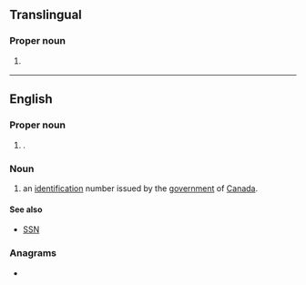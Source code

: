 {{also|Appendix:Variations of "sin"}}
==Translingual==

===Proper noun===
{{head|mul|proper noun}}

# {{label|mul|sports}} {{abbreviation of|mul|Singapore}}

----

==English==
{{wikipedia|Social insurance number}}

===Proper noun===
{{head|en|proper noun}}

# {{abbr of|en|[[Sinaloa]]|dot=,}} {{place|en|state|c/Mexico}}.

===Noun===
{{en-noun}}

# {{lb|en|Canada}} {{init of|en|social insurance number|dot=,}} an [[identification]] number issued by the [[government]] of [[Canada]].

====See also====
* {{sense|Social Insurance number}} [[SSN]]

===Anagrams===
* {{anagrams|en|a=ins|INS|Ins|Ins.|NIS|NSI|Niš|in's|ins|ins.|nis}}
